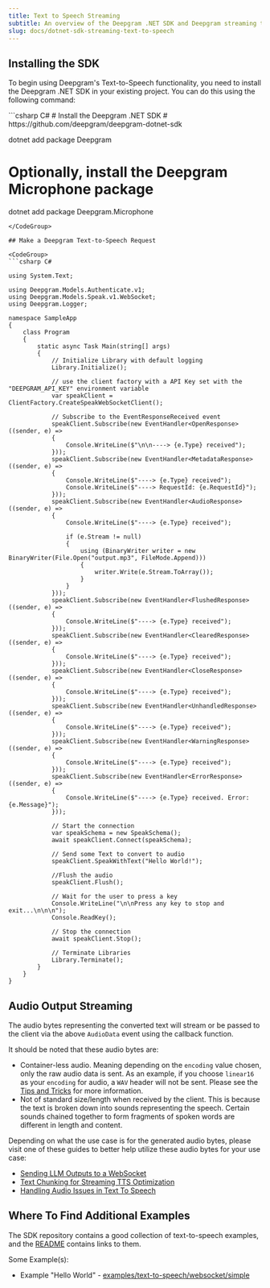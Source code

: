 ```yaml
---
title: Text to Speech Streaming
subtitle: An overview of the Deepgram .NET SDK and Deepgram streaming text-to-speech.
slug: docs/dotnet-sdk-streaming-text-to-speech
---
```


## Installing the SDK

To begin using Deepgram's Text-to-Speech functionality, you need to install the Deepgram .NET SDK in your existing project. You can do this using the following command:

<CodeGroup>
  ```csharp C#
  # Install the Deepgram .NET SDK
  # https://github.com/deepgram/deepgram-dotnet-sdk

  dotnet add package Deepgram

  # Optionally, install the Deepgram Microphone package
  dotnet add package Deepgram.Microphone
  ```
</CodeGroup>

## Make a Deepgram Text-to-Speech Request

<CodeGroup>
  ```csharp C#

  using System.Text;

  using Deepgram.Models.Authenticate.v1;
  using Deepgram.Models.Speak.v1.WebSocket;
  using Deepgram.Logger;

  namespace SampleApp
  {
      class Program
      {
          static async Task Main(string[] args)
          {
              // Initialize Library with default logging
              Library.Initialize();

              // use the client factory with a API Key set with the "DEEPGRAM_API_KEY" environment variable
              var speakClient = ClientFactory.CreateSpeakWebSocketClient();

              // Subscribe to the EventResponseReceived event
              speakClient.Subscribe(new EventHandler<OpenResponse>((sender, e) =>
              {
                  Console.WriteLine($"\n\n----> {e.Type} received");
              }));
              speakClient.Subscribe(new EventHandler<MetadataResponse>((sender, e) =>
              {
                  Console.WriteLine($"----> {e.Type} received");
                  Console.WriteLine($"----> RequestId: {e.RequestId}");
              }));
              speakClient.Subscribe(new EventHandler<AudioResponse>((sender, e) =>
              {
                  Console.WriteLine($"----> {e.Type} received");

                  if (e.Stream != null)
                  {
                      using (BinaryWriter writer = new BinaryWriter(File.Open("output.mp3", FileMode.Append)))
                      {
                          writer.Write(e.Stream.ToArray());
                      }
                  }
              }));
              speakClient.Subscribe(new EventHandler<FlushedResponse>((sender, e) =>
              {
                  Console.WriteLine($"----> {e.Type} received");
              }));
              speakClient.Subscribe(new EventHandler<ClearedResponse>((sender, e) =>
              {
                  Console.WriteLine($"----> {e.Type} received");
              }));
              speakClient.Subscribe(new EventHandler<CloseResponse>((sender, e) =>
              {
                  Console.WriteLine($"----> {e.Type} received");
              }));
              speakClient.Subscribe(new EventHandler<UnhandledResponse>((sender, e) =>
              {
                  Console.WriteLine($"----> {e.Type} received");
              }));
              speakClient.Subscribe(new EventHandler<WarningResponse>((sender, e) =>
              {
                  Console.WriteLine($"----> {e.Type} received");
              }));
              speakClient.Subscribe(new EventHandler<ErrorResponse>((sender, e) =>
              {
                  Console.WriteLine($"----> {e.Type} received. Error: {e.Message}");
              }));

              // Start the connection
              var speakSchema = new SpeakSchema();
              await speakClient.Connect(speakSchema);

              // Send some Text to convert to audio
              speakClient.SpeakWithText("Hello World!");

              //Flush the audio
              speakClient.Flush();

              // Wait for the user to press a key
              Console.WriteLine("\n\nPress any key to stop and exit...\n\n\n");
              Console.ReadKey();

              // Stop the connection
              await speakClient.Stop();

              // Terminate Libraries
              Library.Terminate();
          }
      }
  }
  ```
</CodeGroup>

## Audio Output Streaming

The audio bytes representing the converted text will stream or be passed to the client via the above `AudioData` event using the callback function.

It should be noted that these audio bytes are:

* Container-less audio. Meaning depending on the `encoding` value chosen, only the raw audio data is sent. As an example, if you choose `linear16` as your `encoding` for audio, a `WAV` header will not be sent. Please see the [Tips and Tricks](/docs/handling-audio-issues-in-text-to-speech) for more information.
* Not of standard size/length when received by the client. This is because the text is broken down into sounds representing the speech. Certain sounds chained together to form fragments of spoken words are different in length and content.

Depending on what the use case is for the generated audio bytes, please visit one of these guides to better help utilize these audio bytes for your use case:

* [Sending LLM Outputs to a WebSocket](/docs/send-llm-outputs-to-the-tts-web-socket)
* [Text Chunking for Streaming TTS Optimization](/docs/text-chunking-for-tts-streaming-optimization)
* [Handling Audio Issues in Text To Speech](/docs/handling-audio-issues-in-text-to-speech)

## Where To Find Additional Examples

The SDK repository contains a good collection of text-to-speech examples, and the [README](https://github.com/deepgram/deepgram-dotnet-sdk/blob/main/README.md) contains links to them.

Some Example(s):

* Example "Hello World" - [examples/text-to-speech/websocket/simple](https://github.com/deepgram/deepgram-dotnet-sdk/tree/main/examples/text-to-speech/websocket/simple)
